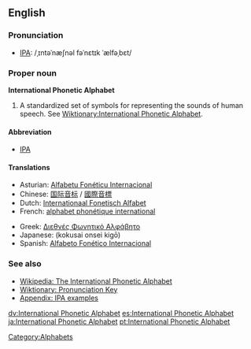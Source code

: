 {{wikipedia}}
==English==

===Pronunciation===
*[[w:IPA|IPA]]: /ˌɪntəˈnæʃnəl fəˈnɛtɪk ˈælfəˌbɛt/

===Proper noun===
'''International Phonetic Alphabet'''
# A standardized set of symbols for representing the sounds of human speech. See [[Wiktionary:International Phonetic Alphabet]].


==== Abbreviation ====
*[[IPA]]

==== Translations ====
{{top}}
*Asturian: [[Alfabetu Fonéticu Internacional]] {{m}}
*Chinese: [[国际音标]] / [[國際音標]]
*Dutch: [[Internationaal Fonetisch Alfabet]]
*French: [[alphabet phonétique international]] {{m}}
{{mid}}
*Greek: [[Διεθνές Φωνητικό Αλφάβητο]] {{n}}
*Japanese: {{JAchar|[[国際音声記号]]}} (kokusai onsei kigō)
*Spanish: [[Alfabeto Fonético Internacional]] {{m}}
{{bottom}}

=== See also ===
*[[w:International Phonetic Alphabet|Wikipedia: The International Phonetic Alphabet]]
*[[Wiktionary:Pronunciation|Wiktionary: Pronunciation Key]]
*[[Wiktionary:IPA pronunciation key|Appendix: IPA examples]]

[[Category:Alphabets]]

[[dv:International Phonetic Alphabet]]
[[es:International Phonetic Alphabet]]
[[ja:International Phonetic Alphabet]]
[[pt:International Phonetic Alphabet]]